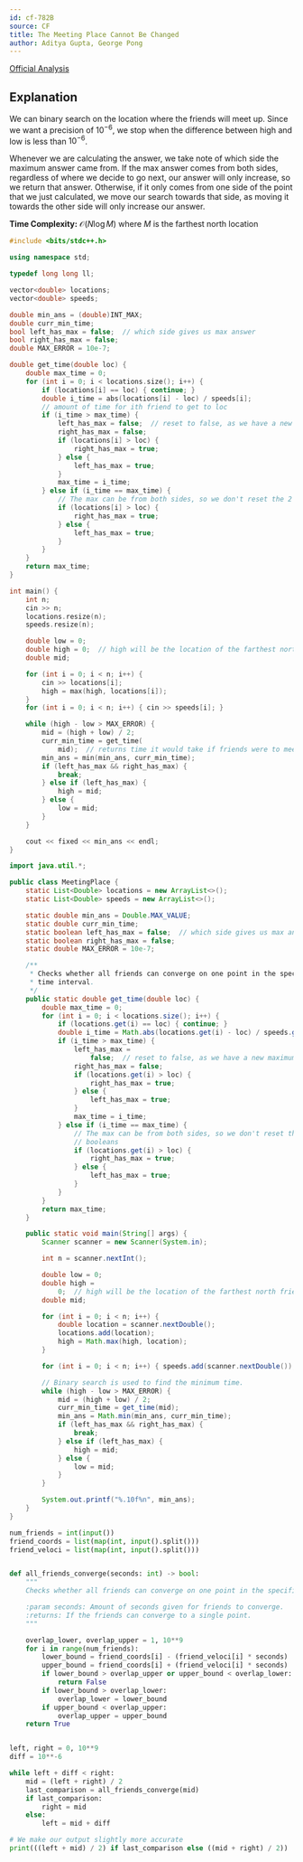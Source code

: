 ```yaml
---
id: cf-782B
source: CF
title: The Meeting Place Cannot Be Changed
author: Aditya Gupta, George Pong
---
```


[Official Analysis](https://codeforces.com/blog/entry/50854)

## Explanation

We can binary search on the location where the friends will meet up. Since we want a precision of $10^{-6}$, we stop when the difference between high and low is less than $10^{-6}$.

Whenever we are calculating the answer, we take note of which side the maximum answer came from. If the max answer comes from both sides, regardless of where we decide to go next, our answer will only increase, so we return that answer. Otherwise, if it only comes from one side of the point that we just calculated, we move our search towards that side, as moving it towards the other side will only increase our answer.

**Time Complexity:** $\mathcal{O}(N\log M)$ where $M$ is the farthest north location

<LanguageSection>

<CPPSection>

```cpp
#include <bits/stdc++.h>

using namespace std;

typedef long long ll;

vector<double> locations;
vector<double> speeds;

double min_ans = (double)INT_MAX;
double curr_min_time;
bool left_has_max = false;  // which side gives us max answer
bool right_has_max = false;
double MAX_ERROR = 10e-7;

double get_time(double loc) {
	double max_time = 0;
	for (int i = 0; i < locations.size(); i++) {
		if (locations[i] == loc) { continue; }
		double i_time = abs(locations[i] - loc) / speeds[i];
		// amount of time for ith friend to get to loc
		if (i_time > max_time) {
			left_has_max = false;  // reset to false, as we have a new maximum
			right_has_max = false;
			if (locations[i] > loc) {
				right_has_max = true;
			} else {
				left_has_max = true;
			}
			max_time = i_time;
		} else if (i_time == max_time) {
			// The max can be from both sides, so we don't reset the 2 booleans
			if (locations[i] > loc) {
				right_has_max = true;
			} else {
				left_has_max = true;
			}
		}
	}
	return max_time;
}

int main() {
	int n;
	cin >> n;
	locations.resize(n);
	speeds.resize(n);

	double low = 0;
	double high = 0;  // high will be the location of the farthest north friend
	double mid;

	for (int i = 0; i < n; i++) {
		cin >> locations[i];
		high = max(high, locations[i]);
	}
	for (int i = 0; i < n; i++) { cin >> speeds[i]; }

	while (high - low > MAX_ERROR) {
		mid = (high + low) / 2;
		curr_min_time = get_time(
		    mid);  // returns time it would take if friends were to meet at mid
		min_ans = min(min_ans, curr_min_time);
		if (left_has_max && right_has_max) {
			break;
		} else if (left_has_max) {
			high = mid;
		} else {
			low = mid;
		}
	}

	cout << fixed << min_ans << endl;
}
```

</CPPSection>

<JavaSection>

```java
import java.util.*;

public class MeetingPlace {
	static List<Double> locations = new ArrayList<>();
	static List<Double> speeds = new ArrayList<>();

	static double min_ans = Double.MAX_VALUE;
	static double curr_min_time;
	static boolean left_has_max = false;  // which side gives us max answer
	static boolean right_has_max = false;
	static double MAX_ERROR = 10e-7;

	/**
	 * Checks whether all friends can converge on one point in the specified
	 * time interval.
	 */
	public static double get_time(double loc) {
		double max_time = 0;
		for (int i = 0; i < locations.size(); i++) {
			if (locations.get(i) == loc) { continue; }
			double i_time = Math.abs(locations.get(i) - loc) / speeds.get(i);
			if (i_time > max_time) {
				left_has_max =
				    false;  // reset to false, as we have a new maximum
				right_has_max = false;
				if (locations.get(i) > loc) {
					right_has_max = true;
				} else {
					left_has_max = true;
				}
				max_time = i_time;
			} else if (i_time == max_time) {
				// The max can be from both sides, so we don't reset the 2
				// booleans
				if (locations.get(i) > loc) {
					right_has_max = true;
				} else {
					left_has_max = true;
				}
			}
		}
		return max_time;
	}

	public static void main(String[] args) {
		Scanner scanner = new Scanner(System.in);

		int n = scanner.nextInt();

		double low = 0;
		double high =
		    0;  // high will be the location of the farthest north friend
		double mid;

		for (int i = 0; i < n; i++) {
			double location = scanner.nextDouble();
			locations.add(location);
			high = Math.max(high, location);
		}

		for (int i = 0; i < n; i++) { speeds.add(scanner.nextDouble()); }

		// Binary search is used to find the minimum time.
		while (high - low > MAX_ERROR) {
			mid = (high + low) / 2;
			curr_min_time = get_time(mid);
			min_ans = Math.min(min_ans, curr_min_time);
			if (left_has_max && right_has_max) {
				break;
			} else if (left_has_max) {
				high = mid;
			} else {
				low = mid;
			}
		}

		System.out.printf("%.10f%n", min_ans);
	}
}
```

</JavaSection>

<PySection>

```py
num_friends = int(input())
friend_coords = list(map(int, input().split()))
friend_veloci = list(map(int, input().split()))


def all_friends_converge(seconds: int) -> bool:
	"""
	Checks whether all friends can converge on one point in the specified time interval.

	:param seconds: Amount of seconds given for friends to converge.
	:returns: If the friends can converge to a single point.
	"""

	overlap_lower, overlap_upper = 1, 10**9
	for i in range(num_friends):
		lower_bound = friend_coords[i] - (friend_veloci[i] * seconds)
		upper_bound = friend_coords[i] + (friend_veloci[i] * seconds)
		if lower_bound > overlap_upper or upper_bound < overlap_lower:
			return False
		if lower_bound > overlap_lower:
			overlap_lower = lower_bound
		if upper_bound < overlap_upper:
			overlap_upper = upper_bound
	return True


left, right = 0, 10**9
diff = 10**-6

while left + diff < right:
	mid = (left + right) / 2
	last_comparison = all_friends_converge(mid)
	if last_comparison:
		right = mid
	else:
		left = mid + diff

# We make our output slightly more accurate
print(((left + mid) / 2) if last_comparison else ((mid + right) / 2))
```

</PySection>

</LanguageSection>
